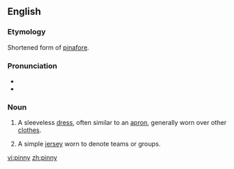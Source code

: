 ==English==

===Etymology===
Shortened form of [[pinafore]].

===Pronunciation===
* {{IPA|/'pɪni/}}
* {{rhymes|ɪni}}

===Noun===
{{en-noun|pinnies}}

# A sleeveless [[dress]], often similar to an [[apron]], generally worn over other [[clothes]].
# {{colloquial}} A simple [[jersey]] worn to denote teams or groups.

[[vi:pinny]]
[[zh:pinny]]